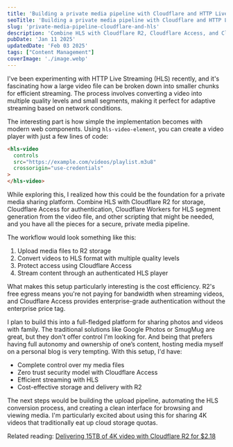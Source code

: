 ```yaml
---
title: 'Building a private media pipeline with Cloudflare and HTTP Live Streaming (HLS)'
seoTitle: 'Building a private media pipeline with Cloudflare and HTTP Live Streaming (HLS)'
slug: 'private-media-pipeline-cloudflare-and-hls'
description: 'Combine HLS with Cloudflare R2, Cloudflare Access, and Cloudflare Workers to build a secure, private media pipeline.'
pubDate: 'Jan 11 2025'
updatedDate: 'Feb 03 2025'
tags: ["Content Management"]
coverImage: './image.webp'
---
```


I've been experimenting with HTTP Live Streaming (HLS) recently, and it's fascinating how a large video file can be broken down into smaller chunks for efficient streaming. The process involves converting a video into multiple quality levels and small segments, making it perfect for adaptive streaming based on network conditions.


The interesting part is how simple the implementation becomes with modern web components. Using `hls-video-element`, you can create a video player with just a few lines of code:


```html
<hls-video 
  controls
  src="https://example.com/videos/playlist.m3u8"
  crossorigin="use-credentials"
>
</hls-video>
```


While exploring this, I realized how this could be the foundation for a private media sharing platform. Combine HLS with Cloudflare R2 for storage, Cloudflare Access for authentication, Cloudflare Workers for HLS segment generation from the video file, and other scripting that might be needed, and you have all the pieces for a secure, private media pipeline.


The workflow would look something like this:

1. Upload media files to R2 storage
2. Convert videos to HLS format with multiple quality levels
3. Protect access using Cloudflare Access
4. Stream content through an authenticated HLS player

What makes this setup particularly interesting is the cost efficiency. R2's free egress means you're not paying for bandwidth when streaming videos, and Cloudflare Access provides enterprise-grade authentication without the enterprise price tag.


I plan to build this into a full-fledged platform for sharing photos and videos with family. The traditional solutions like Google Photos or SmugMug are great, but they don't offer control I'm looking for. And being that prefers having full autonomy and ownership of one’s content, hosting media myself on a personal blog is very tempting. With this setup, I'd have:

- Complete control over my media files
- Zero trust security model with Cloudflare Access
- Efficient streaming with HLS
- Cost-effective storage and delivery with R2

The next steps would be building the upload pipeline, automating the HLS conversion process, and creating a clean interface for browsing and viewing media. I'm particularly excited about using this for sharing 4K videos that traditionally eat up cloud storage quotas.


Related reading: [Delivering 15TB of 4K video with Cloudflare R2 for $2.18](https://screencasting.com/cheap-video-hosting)

